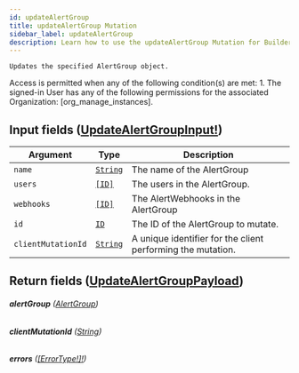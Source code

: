 ```yaml
---
id: updateAlertGroup
title: updateAlertGroup Mutation
sidebar_label: updateAlertGroup
description: Learn how to use the updateAlertGroup Mutation for Builder's API.
---
```


    Updates the specified AlertGroup object.

Access is permitted when any of the following condition(s) are met: 1. The signed-in User has any of the following permissions for the associated Organization: [org_manage_instances].

## Input fields ([UpdateAlertGroupInput!](/self-managed/composer/builder/api/schema/input_object/UpdateAlertGroupInput.mdx))

| Argument           | Type                                     | Description                                                 |
| ------------------ | ---------------------------------------- | ----------------------------------------------------------- |
| `name`             | [`String`](/self-managed/composer/builder/api/schema/scalar/String.mdx) | The name of the AlertGroup                                  |
| `users`            | [`[ID]`](/self-managed/composer/builder/api/schema/scalar/ID.mdx)       | The users in the AlertGroup.                                |
| `webhooks`         | [`[ID]`](/self-managed/composer/builder/api/schema/scalar/ID.mdx)       | The AlertWebhooks in the AlertGroup                         |
| `id`               | [`ID`](/self-managed/composer/builder/api/schema/scalar/ID.mdx)         | The ID of the AlertGroup to mutate.                         |
| `clientMutationId` | [`String`](/self-managed/composer/builder/api/schema/scalar/String.mdx) | A unique identifier for the client performing the mutation. |

## Return fields ([UpdateAlertGroupPayload](/self-managed/composer/builder/api/schema/object/UpdateAlertGroupPayload.mdx))

###### <b>alertGroup</b> ([AlertGroup](/self-managed/composer/builder/api/schema/object/AlertGroup.mdx))

###### <b>clientMutationId</b> ([String](/self-managed/composer/builder/api/schema/scalar/String.mdx))

###### <b>errors</b> ([[ErrorType!]!](/self-managed/composer/builder/api/schema/object/ErrorType.mdx))
